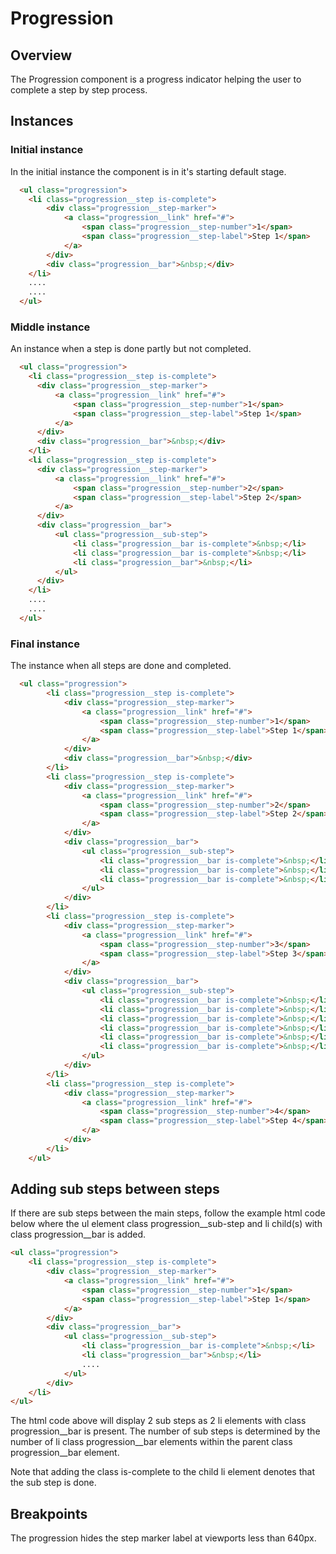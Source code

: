 
# Progression

## Overview

The Progression component is a progress indicator helping the user to complete a step by step process.

## Instances

### Initial instance

In the initial instance the component is in it's starting default stage.

<Preview withToolbar>
  <Story height="350px" id="components-progression--progression-initial" />
</Preview>

```html
  <ul class="progression">
    <li class="progression__step is-complete">
        <div class="progression__step-marker">
            <a class="progression__link" href="#">
                <span class="progression__step-number">1</span>
                <span class="progression__step-label">Step 1</span>
            </a>
        </div>
        <div class="progression__bar">&nbsp;</div>
    </li>
    ....
    ....
  </ul>
```

### Middle instance

An instance when a step is done partly but not completed.

<Preview withToolbar>
  <Story height="350px" id="components-progression--progression-middle" />
</Preview>

```html
  <ul class="progression">
    <li class="progression__step is-complete">
      <div class="progression__step-marker">
          <a class="progression__link" href="#">
              <span class="progression__step-number">1</span>
              <span class="progression__step-label">Step 1</span>
          </a>
      </div>
      <div class="progression__bar">&nbsp;</div>
    </li>
    <li class="progression__step is-complete">
      <div class="progression__step-marker">
          <a class="progression__link" href="#">
              <span class="progression__step-number">2</span>
              <span class="progression__step-label">Step 2</span>
          </a>
      </div>
      <div class="progression__bar">
          <ul class="progression__sub-step">
              <li class="progression__bar is-complete">&nbsp;</li>
              <li class="progression__bar is-complete">&nbsp;</li>
              <li class="progression__bar">&nbsp;</li>
          </ul>
      </div>
    </li>
    ....
    ....
  </ul>
```

### Final instance

The instance when all steps are done and completed.

<Preview withToolbar>
  <Story height="350px" id="components-progression--progression-final" />
</Preview>

```html
  <ul class="progression">
        <li class="progression__step is-complete">
            <div class="progression__step-marker">
                <a class="progression__link" href="#">
                    <span class="progression__step-number">1</span>
                    <span class="progression__step-label">Step 1</span>
                </a>
            </div>
            <div class="progression__bar">&nbsp;</div>
        </li>
        <li class="progression__step is-complete">
            <div class="progression__step-marker">
                <a class="progression__link" href="#">
                    <span class="progression__step-number">2</span>
                    <span class="progression__step-label">Step 2</span>
                </a>
            </div>
            <div class="progression__bar">
                <ul class="progression__sub-step">
                    <li class="progression__bar is-complete">&nbsp;</li>
                    <li class="progression__bar is-complete">&nbsp;</li>
                    <li class="progression__bar is-complete">&nbsp;</li>
                </ul>
            </div>
        </li>
        <li class="progression__step is-complete">
            <div class="progression__step-marker">
                <a class="progression__link" href="#">
                    <span class="progression__step-number">3</span>
                    <span class="progression__step-label">Step 3</span>
                </a>
            </div>
            <div class="progression__bar">
                <ul class="progression__sub-step">
                    <li class="progression__bar is-complete">&nbsp;</li>
                    <li class="progression__bar is-complete">&nbsp;</li>
                    <li class="progression__bar is-complete">&nbsp;</li>
                    <li class="progression__bar is-complete">&nbsp;</li>
                    <li class="progression__bar is-complete">&nbsp;</li>
                    <li class="progression__bar is-complete">&nbsp;</li>
                </ul>
            </div>
        </li>
        <li class="progression__step is-complete">
            <div class="progression__step-marker">
                <a class="progression__link" href="#">
                    <span class="progression__step-number">4</span>
                    <span class="progression__step-label">Step 4</span>
                </a>
            </div>
        </li>
    </ul>
```

## Adding sub steps between steps

If there are sub steps between the main steps, follow the example html code below where the ul element class progression__sub-step and li child(s) with class progression&#95;&#95;bar is added.

```html
<ul class="progression">
    <li class="progression__step is-complete">
        <div class="progression__step-marker">
            <a class="progression__link" href="#">
                <span class="progression__step-number">1</span>
                <span class="progression__step-label">Step 1</span>
            </a>
        </div>
        <div class="progression__bar">
            <ul class="progression__sub-step">
                <li class="progression__bar is-complete">&nbsp;</li>
                <li class="progression__bar">&nbsp;</li>
                ....
            </ul>
        </div>
    </li>
</ul>
```

The html code above will display 2 sub steps as 2 li elements with class progression&#95;&#95;bar is present. The number of sub steps is determined by the number of li class progression&#95;&#95;bar elements within the parent class progression&#95;&#95;bar element.

Note that adding the class is-complete to the child li element denotes that the sub step is done.

## Breakpoints

The progression hides the step marker label at viewports less than 640px.